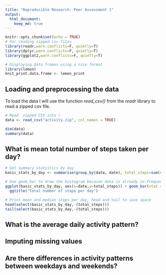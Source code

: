 ```yaml
---
title: "Reproducible Research: Peer Assessment 1"
output: 
  html_document:
    keep_md: true
---
```


```r
knitr::opts_chunk$set(echo = TRUE)
# For reading zipped csv files
library(readr,warn.conflicts=F, quietly=T)
library(dplyr,warn.conflicts=F, quietly=T)
library(ggplot2,warn.conflicts=F, quietly=T)

# Displaying data frames using a nice format
library(lemon)
knit_print.data.frame <- lemon_print
```


## Loading and preprocessing the data

To load the data I will use the function *read_csv()* from the *readr* library to read a zipped csv file.

```r
# Read  zipped CSV into r
data <- read_csv("activity.zip", col_names = TRUE)

dim(data)
summary(data)
```


## What is mean total number of steps taken per day?

```r
# Get summary statistics by day
basic_stats_by_day <- summarise(group_by(data, date), total_steps=sum(steps), mean_steps=mean(steps, na.rm = TRUE), median_steps=median(steps,na.rm = TRUE))

# Use geom_bar to draw the histogram because data is already in frequency format
ggplot(basic_stats_by_day, aes(x=date,y=total_steps)) + geom_bar(stat = 'identity') +
  ggtitle("Total number of steps per day")
```

```r
# Print mean and median steps per day, head and tail to save space
head(select(basic_stats_by_day,-(total_steps)))
tail(select(basic_stats_by_day,-(total_steps)))
```


## What is the average daily activity pattern?



## Imputing missing values



## Are there differences in activity patterns between weekdays and weekends?
